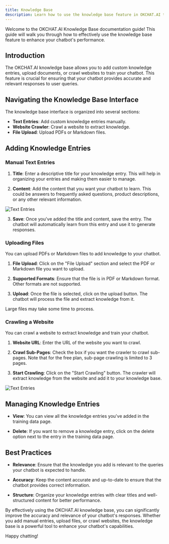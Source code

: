 ```yaml
---
title: Knowledge Base
description: Learn how to use the knowledge base feature in OKCHAT.AI to enhance your chatbot's performance.
---
```


Welcome to the OKCHAT.AI Knowledge Base documentation guide! This guide will walk you through how to effectively use the knowledge base feature to enhance your chatbot's performance.

## Introduction

The OKCHAT.AI knowledge base allows you to add custom knowledge entries, upload documents, or crawl websites to train your chatbot. This feature is crucial for ensuring that your chatbot provides accurate and relevant responses to user queries.

## Navigating the Knowledge Base Interface

The knowledge base interface is organized into several sections:

- **Text Entries**: Add custom knowledge entries manually.
- **Website Crawler**: Crawl a website to extract knowledge.
- **File Upload**: Upload PDFs or Markdown files.

## Adding Knowledge Entries

### Manual Text Entries

1. **Title**: Enter a descriptive title for your knowledge entry. This will help in organizing your entries and making them easier to manage.

2. **Content**: Add the content that you want your chatbot to learn. This could be answers to frequently asked questions, product descriptions, or any other relevant information.

![Text Entries](/images/kb/text-entry.png)

3. **Save**: Once you've added the title and content, save the entry. The chatbot will automatically learn from this entry and use it to generate responses.

### Uploading Files

You can upload PDFs or Markdown files to add knowledge to your chatbot.

1. **File Upload**: Click on the "File Upload" section and select the PDF or Markdown file you want to upload.

2. **Supported Formats**: Ensure that the file is in PDF or Markdown format. Other formats are not supported.

3. **Upload**: Once the file is selected, click on the upload button. The chatbot will process the file and extract knowledge from it.

<Note>Large files may take some time to process.</Note>

### Crawling a Website

You can crawl a website to extract knowledge and train your chatbot.

1. **Website URL**: Enter the URL of the website you want to crawl.

2. **Crawl Sub-Pages**: Check the box if you want the crawler to crawl sub-pages. Note that for the free plan, sub-page crawling is limited to 3 pages.

3. **Start Crawling**: Click on the "Start Crawling" button. The crawler will extract knowledge from the website and add it to your knowledge base.

![Text Entries](/images/kb/website-crawler.png)

## Managing Knowledge Entries

- **View**: You can view all the knowledge entries you've added in the training data page.

- **Delete**: If you want to remove a knowledge entry, click on the delete option next to the entry in the training data page.

## Best Practices

- **Relevance**: Ensure that the knowledge you add is relevant to the queries your chatbot is expected to handle.

- **Accuracy**: Keep the content accurate and up-to-date to ensure that the chatbot provides correct information.

- **Structure**: Organize your knowledge entries with clear titles and well-structured content for better performance.

By effectively using the OKCHAT.AI knowledge base, you can significantly improve the accuracy and relevance of your chatbot's responses. Whether you add manual entries, upload files, or crawl websites, the knowledge base is a powerful tool to enhance your chatbot's capabilities.

Happy chatting!

